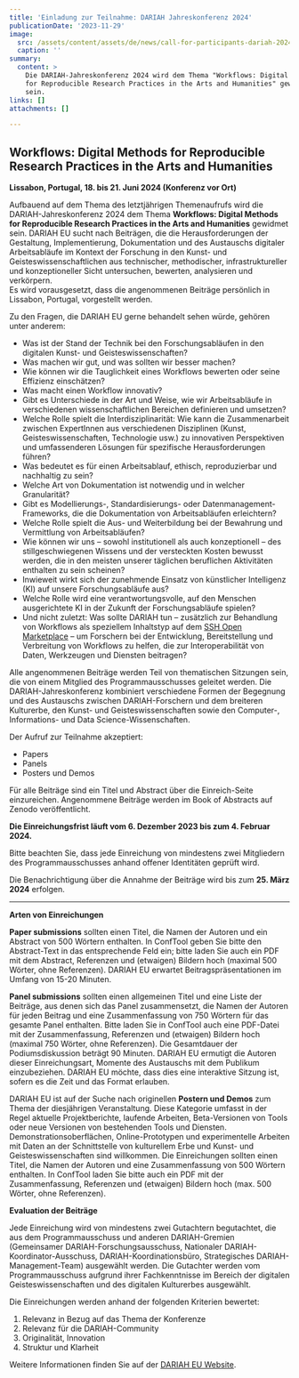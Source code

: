 ```yaml
---
title: 'Einladung zur Teilnahme: DARIAH Jahreskonferenz 2024'
publicationDate: '2023-11-29'
image:
  src: /assets/content/assets/de/news/call-for-participants-dariah-2024/image.png
  caption: ''
summary:
  content: >
    Die DARIAH-Jahreskonferenz 2024 wird dem Thema "Workflows: Digital Methods
    for Reproducible Research Practices in the Arts and Humanities" gewidmet
    sein.
links: []
attachments: []

---
```


## Workflows: Digital Methods for Reproducible Research Practices in the Arts and Humanities

**Lissabon, Portugal, 18. bis 21. Juni 2024 (Konferenz vor Ort)**

Aufbauend auf dem Thema des letztjährigen Themenaufrufs wird die DARIAH-Jahreskonferenz 2024 dem Thema **Workflows: Digital Methods for Reproducible Research Practices in the Arts and Humanities** gewidmet sein. DARIAH EU sucht nach Beiträgen, die die Herausforderungen der Gestaltung, Implementierung, Dokumentation und des Austauschs digitaler Arbeitsabläufe im Kontext der Forschung in den Kunst- und Geisteswissenschaftlichen aus technischer, methodischer, infrastruktureller und konzeptioneller Sicht untersuchen, bewerten, analysieren und verkörpern.\
Es wird vorausgesetzt, dass die angenommenen Beiträge persönlich in Lissabon, Portugal, vorgestellt werden.

Zu den Fragen, die DARIAH EU gerne behandelt sehen würde, gehören unter anderem:

* Was ist der Stand der Technik bei den Forschungsabläufen in den digitalen Kunst- und Geisteswissenschaften?
* Was machen wir gut, und was sollten wir besser machen?
* Wie können wir die Tauglichkeit eines Workflows bewerten oder seine Effizienz einschätzen?
* Was macht einen Workflow innovativ?
* Gibt es Unterschiede in der Art und Weise, wie wir Arbeitsabläufe in verschiedenen wissenschaftlichen Bereichen definieren und umsetzen?
* Welche Rolle spielt die Interdisziplinarität: Wie kann die Zusammenarbeit zwischen ExpertInnen aus verschiedenen Disziplinen (Kunst, Geisteswissenschaften, Technologie usw.) zu innovativen Perspektiven und umfassenderen Lösungen für spezifische Herausforderungen führen?
* Was bedeutet es für einen Arbeitsablauf, ethisch, reproduzierbar und nachhaltig zu sein?
* Welche Art von Dokumentation ist notwendig und in welcher Granularität?
* Gibt es Modellierungs-, Standardisierungs- oder Datenmanagement-Frameworks, die die Dokumentation von Arbeitsabläufen erleichtern?
* Welche Rolle spielt die Aus- und Weiterbildung bei der Bewahrung und Vermittlung von Arbeitsabläufen?
* Wie können wir uns – sowohl institutionell als auch konzeptionell – des stillgeschwiegenen Wissens und der versteckten Kosten bewusst werden, die in den meisten unserer täglichen beruflichen Aktivitäten enthalten zu sein scheinen?
* Inwieweit wirkt sich der zunehmende Einsatz von künstlicher Intelligenz (KI) auf unsere Forschungsabläufe aus?
* Welche Rolle wird eine verantwortungsvolle, auf den Menschen ausgerichtete KI in der Zukunft der Forschungsabläufe spielen?
* Und nicht zuletzt: Was sollte DARIAH tun – zusätzlich zur Behandlung von Workflows als speziellem Inhaltstyp auf dem [SSH Open Marketplace](https://marketplace.sshopencloud.eu/search?categories=workflow) – um Forschern bei der Entwicklung, Bereitstellung und Verbreitung von Workflows zu helfen, die zur Interoperabilität von Daten, Werkzeugen und Diensten beitragen?

Alle angenommenen Beiträge werden Teil von thematischen Sitzungen sein, die von einem Mitglied des Programmausschusses geleitet werden. Die DARIAH-Jahreskonferenz kombiniert verschiedene Formen der Begegnung und des Austauschs zwischen DARIAH-Forschern und dem breiteren Kulturerbe, den Kunst- und Geisteswissenschaften sowie den Computer-, Informations- und Data Science-Wissenschaften.

Der Aufruf zur Teilnahme akzeptiert:

* Papers
* Panels
* Posters und Demos

Für alle Beiträge sind ein Titel und Abstract über die Einreich-Seite einzureichen. Angenommene Beiträge werden im Book of Abstracts auf Zenodo veröffentlicht.

**Die Einreichungsfrist läuft vom 6. Dezember 2023 bis zum 4. Februar 2024.**

Bitte beachten Sie, dass jede Einreichung von mindestens zwei Mitgliedern des Programmausschusses anhand offener Identitäten geprüft wird.

Die Benachrichtigung über die Annahme der Beiträge wird bis zum **25. März 2024** erfolgen.

***

**Arten von Einreichungen**

**Paper submissions** sollten einen Titel, die Namen der Autoren und ein Abstract von 500 Wörtern enthalten. In ConfTool geben Sie bitte den Abstract-Text in das entsprechende Feld ein; bitte laden Sie auch ein PDF mit dem Abstract, Referenzen und (etwaigen) Bildern hoch (maximal 500 Wörter, ohne Referenzen). DARIAH EU erwartet Beitragspräsentationen im Umfang von 15-20 Minuten.

**Panel submissions** sollten einen allgemeinen Titel und eine Liste der Beiträge, aus denen sich das Panel zusammensetzt, die Namen der Autoren für jeden Beitrag und eine Zusammenfassung von 750 Wörtern für das gesamte Panel enthalten. Bitte laden Sie in ConfTool auch eine PDF-Datei mit der Zusammenfassung, Referenzen und (etwaigen) Bildern hoch (maximal 750 Wörter, ohne Referenzen). Die Gesamtdauer der Podiumsdiskussion beträgt 90 Minuten. DARIAH EU ermutigt die Autoren dieser Einreichungsart, Momente des Austauschs mit dem Publikum einzubeziehen. DARIAH EU möchte, dass dies eine interaktive Sitzung ist, sofern es die Zeit und das Format erlauben.

DARIAH EU ist auf der Suche nach originellen **Postern und Demos** zum Thema der diesjährigen Veranstaltung. Diese Kategorie umfasst in der Regel aktuelle Projektberichte, laufende Arbeiten, Beta-Versionen von Tools oder neue Versionen von bestehenden Tools und Diensten. Demonstrationsoberflächen, Online-Prototypen und experimentelle Arbeiten mit Daten an der Schnittstelle von kulturellem Erbe und Kunst- und Geisteswissenschaften sind willkommen. Die Einreichungen sollten einen Titel, die Namen der Autoren und eine Zusammenfassung von 500 Wörtern enthalten. In ConfTool laden Sie bitte auch ein PDF mit der Zusammenfassung, Referenzen und (etwaigen) Bildern hoch (max. 500 Wörter, ohne Referenzen).

**Evaluation der Beiträge**

Jede Einreichung wird von mindestens zwei Gutachtern begutachtet, die aus dem Programmausschuss und anderen DARIAH-Gremien (Gemeinsamer DARIAH-Forschungsausschuss, Nationaler DARIAH-Koordinator-Ausschuss, DARIAH-Koordinationsbüro, Strategisches DARIAH-Management-Team) ausgewählt werden. Die Gutachter werden vom Programmausschuss aufgrund ihrer Fachkenntnisse im Bereich der digitalen Geisteswissenschaften und des digitalen Kulturerbes ausgewählt.

Die Einreichungen werden anhand der folgenden Kriterien bewertet:

1. Relevanz in Bezug auf das Thema der Konferenze
2. Relevanz für die DARIAH-Community
3. Originalität, Innovation
4. Struktur und Klarheit

Weitere Informationen finden Sie auf der [DARIAH EU Website](https://annualevent.dariah.eu/call-for-participants/).
